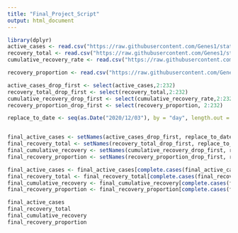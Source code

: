 ```yaml
---
title: "Final_Project_Script"
output: html_document
---
```


```r
library(dplyr)
active_cases <- read.csv("https://raw.githubusercontent.com/Genes1/stat400_group5_covid/master/data/selected/active.csv")
recovery_total <- read.csv("https://raw.githubusercontent.com/Genes1/stat400_group5_covid/master/data/selected/cumulative_recoved_total.csv")
cumulative_recovery_rate <- read.csv("https://raw.githubusercontent.com/Genes1/stat400_group5_covid/master/data/selected/cumulative_recovery_rate.csv")

recovery_proportion <- read.csv("https://raw.githubusercontent.com/Genes1/stat400_group5_covid/master/data/selected/daily_recovery_proportion.csv")


```



```r
active_cases_drop_first <- select(active_cases,2:232)
recovery_total_drop_first <- select(recovery_total,2:232)
cumulative_recovery_drop_first <- select(cumulative_recovery_rate,2:232)
recovery_proportion_drop_first <- select(recovery_proportion, 2:232)

```


``` r
replace_to_date <- seq(as.Date("2020/12/03"), by = "day", length.out = 231)


final_active_cases <- setNames(active_cases_drop_first, replace_to_date) %>% rename(State = '2020-12-03')
final_recovery_total <- setNames(recovery_total_drop_first, replace_to_date) %>% rename(State = '2020-12-03')
final_cumulative_recovery <- setNames(cumulative_recovery_drop_first, replace_to_date) %>% rename(State = '2020-12-03')
final_recovery_proportion <- setNames(recovery_proportion_drop_first, replace_to_date) %>% rename(State = '2020-12-03')

```

``` r
final_active_cases <- final_active_cases[complete.cases(final_active_cases), ]
final_recovery_total <- final_recovery_total[complete.cases(final_recovery_total), ]
final_cumulative_recovery <- final_cumulative_recovery[complete.cases(final_cumulative_recovery), ]
final_recovery_proportion <- final_recovery_proportion[complete.cases(final_recovery_proportion), ]


```


``` r

final_active_cases
final_recovery_total
final_cumulative_recovery
final_recovery_proportion

```
